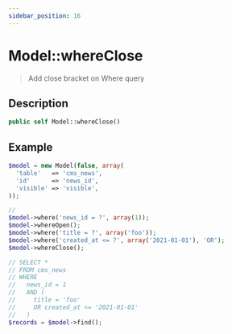 ```yaml
---
sidebar_position: 16
---
```


# Model::whereClose

> Add close bracket on Where query

## Description

```php
public self Model::whereClose()
```

## Example

```php title="Controller"
$model = new Model(false, array(
  'table'   => 'cms_news',
  'id'      => 'news_id',
  'visible' => 'visible',
));

//
$model->where('news_id = ?', array(1));
$model->whereOpen();
$model->where('title = ?', array('foo'));
$model->where('created_at <= ?', array('2021-01-01'), 'OR');
$model->whereClose();

// SELECT *
// FROM cms_news
// WHERE
//   news_id = 1
//   AND (
//     title = 'foo'
//     OR created_at <= '2021-01-01'
//   )
$records = $model->find();
```
